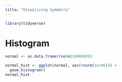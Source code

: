 ```yaml
---
title: "Visualizing Symmetry"
---
```


```r
library(tidyverse)
```


# Histogram
```r
normal <- as.data.frame(rnorm(1000000))

normal_hist <- ggplot(normal, aes(rnorm(1e+06))) +
  geom_histogram()
normal_hist
```


